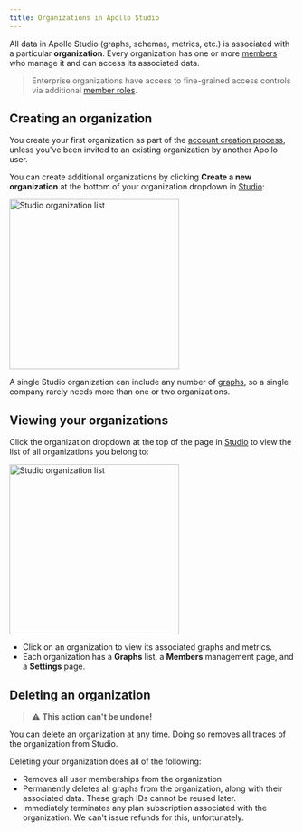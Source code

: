 ```yaml
---
title: Organizations in Apollo Studio
---
```


All data in Apollo Studio (graphs, schemas, metrics, etc.) is associated with a particular **organization**. Every organization has one or more [members](./members/) who manage it and can access its associated data.

> Enterprise organizations have access to fine-grained access controls via additional [member roles](./members/#organization-wide-member-roles).

## Creating an organization

You create your first organization as part of the [account creation process](../quickstart/cloud/), unless you've been invited to an existing organization by another Apollo user.

You can create additional organizations by clicking **Create a new organization** at the bottom of your organization dropdown in [Studio](https://studio.apollographql.com):

<img
  src="../img/organization-list.jpg"
  class="screenshot"
  alt="Studio organization list"
  width="300"
/>

A single Studio organization can include any number of [graphs](../graphs/overview/), so a single company rarely needs more than one or two organizations.

## Viewing your organizations

Click the organization dropdown at the top of the page in [Studio](https://studio.apollographql.com) to view the list of all organizations you belong to:

<img
  src="../img/organization-list.jpg"
  class="screenshot"
  alt="Studio organization list"
  width="300"
/>

- Click on an organization to view its associated graphs and metrics.
- Each organization has a **Graphs** list, a **Members** management page, and a **Settings** page.

## Deleting an organization

> ⚠️ **This action can't be undone!**

You can delete an organization at any time. Doing so removes all traces of the organization from Studio.

Deleting your organization does all of the following:

- Removes all user memberships from the organization
- Permanently deletes all graphs from the organization, along with their associated data. These graph IDs cannot be reused later.
- Immediately terminates any plan subscription associated with the organization. We can't issue refunds for this, unfortunately.
